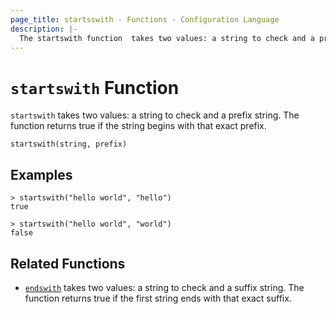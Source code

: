 ```yaml
---
page_title: startsswith - Functions - Configuration Language
description: |-
  The startswith function  takes two values: a string to check and a prefix string. It returns true if the string begins with that exact prefix.
---
```


# `startswith` Function

`startswith` takes two values: a string to check and a prefix string. The function returns true if the string begins with that exact prefix.

```hcl
startswith(string, prefix)
```

## Examples

```
> startswith("hello world", "hello")
true

> startswith("hello world", "world")
false
```

## Related Functions

- [`endswith`](/language/functions/endswith) takes two values: a string to check and a suffix string. The function returns true if the first string ends with that exact suffix.
